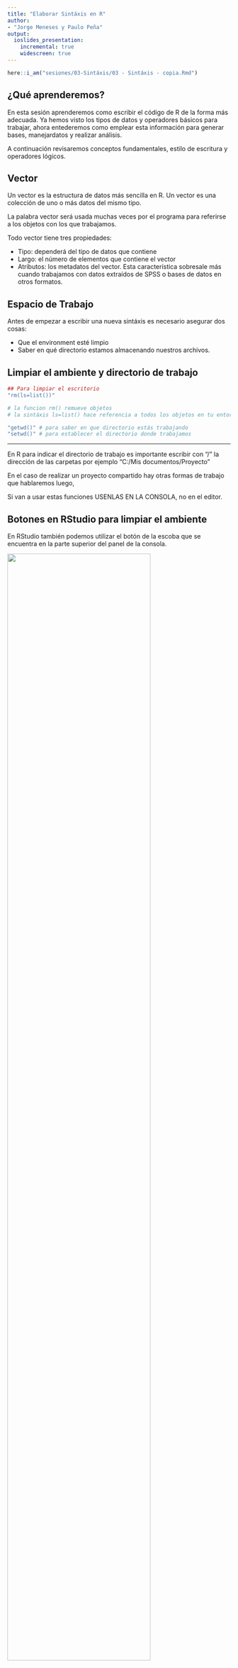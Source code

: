 ```yaml
---
title: "Elaborar Sintáxis en R"
author:
- "Jorge Meneses y Paulo Peña"
output:
  ioslides_presentation:
    incremental: true
    widescreen: true
---
```


```r
here::i_am("sesiones/03-Sintáxis/03 - Sintáxis - copia.Rmd")
```

## ¿Qué aprenderemos?

En esta sesión aprenderemos como escribir el código de R de la forma más adecuada. Ya hemos visto los tipos de datos y operadores básicos para trabajar, ahora entederemos como emplear esta información para generar bases, manejardatos y realizar análisis.

A continuación revisaremos conceptos fundamentales, estilo de escritura y operadores lógicos.

## Vector

Un vector es la estructura de datos más sencilla en R. Un vector es una colección de uno o más datos del mismo tipo.

La palabra vector será usada muchas veces por el programa para referirse a los objetos con los que trabajamos.

Todo vector tiene tres propiedades:

-   Tipo: dependerá del tipo de datos que contiene
-   Largo: el número de elementos que contiene el vector
-   Atributos: los metadatos del vector. Esta característica sobresale más cuando trabajamos con datos extraídos de SPSS o bases de datos en otros formatos.

## Espacio de Trabajo

Antes de empezar a escribir una nueva sintáxis es necesario asegurar dos cosas:

-   Que el environment esté limpio
-   Saber en qué directorio estamos almacenando nuestros archivos.

## Limpiar el ambiente y directorio de trabajo {.smaller}

```r
## Para limpiar el escritorio
"rm(ls=list())"

# la funcion rm() remueve objetos
# la sintáxis ls=list() hace referencia a todos los objetos en tu entorno de trabajo

"getwd()" # para saber en que directorio estás trabajando
"setwd()" # para establecer el directorio donde trabajamos
```

---

En R para indicar el directorio de trabajo es importante
escribir con "/" la dirección de las carpetas
por ejemplo "C:/Mis documentos/Proyecto"

En el caso de realizar un proyecto compartido
hay otras formas de trabajo que hablaremos luego,

Si van a usar estas funciones USENLAS EN LA CONSOLA, no en el editor.

## Botones en RStudio para limpiar el ambiente

En RStudio también podemos utilizar el botón de la escoba que se encuentra en la parte superior del panel de la consola.

![](./../../public/img/03%20-%20Botón%20Limpieza.png){width="80%"}

## Estilo de escritura

Existen convenciones establecidas para asegurar con guion de R pueda ser leído e interpretado por otros. En esta sección revisaremos:

- Organización de código
- Nombre de objetos
- Espaciado
- Largo de las líneas

## Organización de códigos

Cuando se trabaja un guión se suele usar paquetes. En otra sesión hablaremos sobre lo que es un paquete, pero por el momento lo importante es saber que si usamos paquetes en nuestro trabajo estos tienen que estar cargados en la parte de arriba.

También, es importante mantener un orden en el código. Es una buena práctica separar cada sección mediante "## Nombre----"

```r
# Dividir partes de los códigos claramante

## Ejercicio1 --------

var_numero <- 45

## Ejercicio2 --------

var_caracter <- "Hola Mundo"
```

## Nombre de Objetos

Los nombres de las variables que asignemos tienen que ser cortos, describir bien a la variable, en minúsculas y sin espacios.

Se puede utilizar "_" para separar palabras.

```r
# Ejemplos adecuados

productos_vendidos <- 5
precio_promedio <- 45
costo_promedio <- -34
facturacion_total <- 5 * 45

## Ejemplos no adecuados

Prod..vendidos <- 5
Precio.Promedio <- 45
```

## Espaciado y Largo de Códigos

La mayoría de operadores deben de ir espacios: "+", "<-", "*".

Además, después de cada coma debe de ir un espacio para que pueda ser más legible el código ", ".

El único operador que no debe de ir con espacios es el de potencia "2^2". Si se pudiera un espacio, cuando se evalue el código R no entenderá la operación que se está solicitando.

Sobre la extensión de código, el máximo de cada línea debe de ser 80 caracteres. Si se pasa de este largo, hay que usar el botón Enter y seguir escribiendo a partir de ahí.

## Operadores Lógicos{.smaller}


Mucho del trabajo en R, en especial para limpiar datos, consiste en usar adecuadamente condicionales y operaciones lógicas. A continuación daremos un listado de las operaciones lógicas más comunes.

```r
knitr::include_graphics(here::here("public/img/03 - Operadores Lógicos.png"))
```
